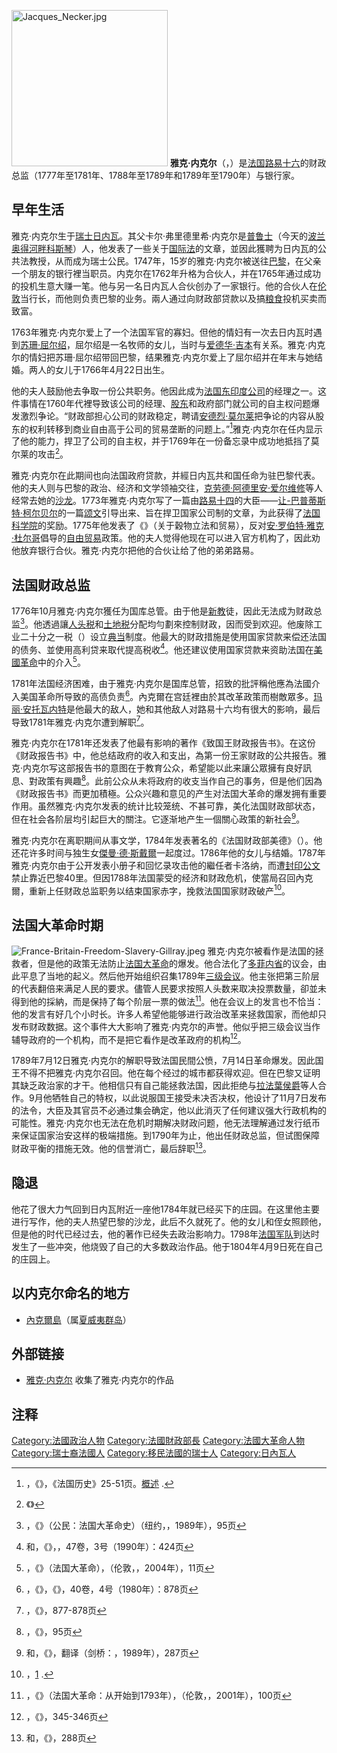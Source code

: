 {{noteTA
|1=zh:內克爾;zh-cn:内克尔;zh-tw:尼克;
|2=zh-cn:雅克;zh-tw:賈克;
|3=zh-cn:让;zh-tw:尚;
|4=zh-cn:吉本;zh-tw:吉朋;
|5=zh-cn:安托瓦内特;zh-tw:安東妮;
|6=zh-cn:柯尔贝尔;zh-tw:柯爾貝;
}}
[[File:Jacques_Necker.jpg|250px]]
'''雅克·内克尔'''（{{lang-fr|'''Jacques Necker'''}}，{{bd|1732年|9月30日|1804年|4月9日|catIdx=Necker}}）是[[法国|法国]][[路易十六|路易十六]]的财政总监（1777年至1781年、1788年至1789年和1789年至1790年）与银行家。

== 早年生活 ==
雅克·内克尔生于[[瑞士|瑞士]][[日内瓦|日内瓦]]。其父卡尔·弗里德里希·内克尔是[[普鲁士|普鲁士]]（今天的[[波兰|波兰]][[奥得河畔科斯琴|奥得河畔科斯琴]]）人，他发表了一些关于[[国际法|国际法]]的文章，並因此獲聘为日内瓦的公共法教授，从而成为瑞士公民。1747年，15岁的雅克·内克尔被送往[[巴黎|巴黎]]，在父亲一个朋友的银行裡当职员。内克尔在1762年升格为合伙人，并在1765年通过成功的投机生意大赚一笔。他与另一名日内瓦人合伙创办了一家银行。他的合伙人在[[伦敦|伦敦]]当行长，而他则负责巴黎的业务。兩人通过向财政部贷款以及搞[[粮食|粮食]]投机买卖而致富。

1763年雅克·内克尔爱上了一个法国军官的寡妇。但他的情妇有一次去日内瓦时遇到[[苏珊·屈尔绍|苏珊·屈尔绍]]，屈尔绍是一名牧师的女儿，当时与[[爱德华·吉本|爱德华·吉本]]有关系。雅克·内克尔的情妇把苏珊·屈尔绍带回巴黎，结果雅克·内克尔爱上了屈尔绍并在年末与她结婚。两人的女儿于1766年4月22日出生。

他的夫人鼓励他去争取一份公共职务。他因此成为[[法国东印度公司|法国东印度公司]]的经理之一。这件事情在1760年代裡导致该公司的经理、[[股东|股东]]和政府部门就公司的自主权问题爆发激烈争论。“财政部担心公司的财政稳定，聘请[[安德烈·莫尔莱|安德烈·莫尔莱]]把争论的内容从股东的权利转移到商业自由高于公司的贸易垄断的问题上。”<ref>{{lang|en|Kenneth Margerison}}，《{{lang|en|The Shareholders’ Revolt at the Compagnie des Indes: Commerce and Political Culture in Old Regime France}}》，《法国历史》25-51页。[http://fh.oxfordjournals.org/cgi/content/abstract/20/1/25 概述] {{Wayback|url=http://fh.oxfordjournals.org/cgi/content/abstract/20/1/25 |date=20090322041204 }}.</ref>雅克·内克尔在任内显示了他的能力，捍卫了公司的自主权，并于1769年在一份备忘录中成功地抵挡了莫尔莱的攻击<ref>《{{lang|fr|Réponse au Mémoire de M. l'Abbé Morellet, sur la Compagnie des Indes}}》</ref>。

雅克·内克尔在此期间也向法国政府贷款，并經日内瓦共和国任命为驻巴黎代表。他的夫人则与巴黎的政治、经济和文学领袖交往，[[克劳德·阿德里安·爱尔维修|克劳德·阿德里安·爱尔维修]]等人经常去她的[[沙龙|沙龙]]。1773年雅克·内克尔写了一篇由[[路易十四|路易十四]]的大臣——[[让-巴普蒂斯特·柯尔贝尔|让-巴普蒂斯特·柯尔贝尔]]的一篇[[颂文|颂文]]引导出来、旨在捍卫国家公司制的文章，为此获得了[[法国科学院|法国科学院]]的奖励。1775年他发表了《{{lang|fr|Essai sur la législation et le commerce des grains}}》（关于穀物立法和贸易），反对[[安·罗伯特·雅克·杜尔哥|安·罗伯特·雅克·杜尔哥]]倡导的[[自由贸易|自由贸易]]政策。他的夫人觉得他现在可以进入官方机构了，因此劝他放弃银行合伙。雅克·内克尔把他的合伙让给了他的弟弟路易。

== 法国财政总监 ==
1776年10月雅克·内克尔獲任为国库总管。由于他是[[新教|新教]]徒，因此无法成为财政总监<ref>{{lang|en|Simon Schama}}，《{{lang|en|Citizens: A Chronicle of the French Revolution}}》（公民：法国大革命史）（纽约，{{lang|en|Random House}}，1989年），95页</ref>。他透過讓[[人头税|人头税]]和[[土地税|土地税]]分配均勻劃來控制财政，因而受到欢迎。他废除工业二十分之一税（{{lang|fr|vingtième d'industrie}}）设立[[典当|典当]]制度。他最大的财政措施是使用国家贷款来偿还法国的债务、並使用高利贷来取代提高税收<ref>{{lang|en|Donald F. Swanson}}和{{lang|en|Andrew P. Trout}}，《{{lang|en|Alexander Hamilton, 'the Celebrated Mr. Neckar,’ and Public Credit}}》，{{lang|en|The William and Mary Quarterly}}，47卷，3号（1990年）：424页</ref>。他还建议使用国家贷款来资助法国在[[美國革命|美國革命]]中的介入<ref>{{lang|en|Nicola Barber}}，《{{lang|en|The French Revolution}}》（法国大革命），（伦敦，{{lang|en|Hodder Wayland}}，2004年），11页</ref>。

1781年法国经济困难，由于雅克·内克尔是国库总管，招致的批評稱他應為法國介入美国革命所导致的高债负责<ref>{{lang|en|George Taylor}}，《{{lang|en|review of Jacques Necker: Reform Statesman of the Ancien Regime by Robert D. Harris}}》，《{{lang|en|Journal of Economic History}}》，40卷，4号（1980年）：878页</ref>。內克爾在宫廷裡由於其改革政策而樹敵眾多。[[玛丽·安托瓦内特|玛丽·安托瓦内特]]是他最大的敌人，她和其他敌人对路易十六均有很大的影响，最后导致1781年雅克·内克尔遭到解职<ref>{{lang|en|Taylor}}，《{{lang|en|Jacques Necker: Reform}}》，877-878页</ref>。

雅克·内克尔在1781年还发表了他最有影响的著作《致国王财政报告书》。在这份《财政报告书》中，他总结政府的收入和支出，為第一份王家财政的公共报告。雅克·内克尔写这部报告书的意图在于教育公众，希望能以此来讓公眾擁有良好訊息、對政策有興趣<ref>{{lang|en|Schama}}，《{{lang|en|Citizens}}》，95页</ref>。此前公众从未将政府的收支当作自己的事务，但是他们因為《财政报告书》而更加積極。公众兴趣和意见的产生对法国大革命的爆发拥有重要作用。虽然雅克·内克尔发表的统计比较笼统、不甚可靠，美化法国财政部状态，但在社会各阶层均引起巨大的關注。它逐渐地产生一個關心政策的新社会<ref>{{lang|fr|Francois Furet}}和{{lang|fr|Mona Ozuof}}，《{{lang|en|A Critical Dictionary of the French Revolution}}》，{{lang|en|Arthur Goldhammer}}翻译（剑桥：{{lang|en|Belknap Press}}，1989年），287页</ref>。

雅克·内克尔在离职期间从事文学，1784年发表著名的《法国财政部美德》（{{lang|fr|Traité de l'administration des finances de la France}}）。他还花许多时间与独生女[[傑曼·德·斯戴爾|傑曼·德·斯戴爾]]一起度过。1786年他的女儿与{{Link-fr|瑞典駐法國大使館|Ambassade de Suède en France|瑞典駐法國大使}}结婚。1787年雅克·内克尔由于公开发表小册子和回忆录攻击他的繼任者卡洛纳，而遭[[封印公文|封印公文]]禁止靠近巴黎40里。但因1788年法国蒙受的经济和财政危机，使當局召回內克爾，重新上任财政总监职务以结束国家赤字，挽救法国国家财政破产<ref>{{lang|fr|Jacques Necker}}，[http://www.english.upenn.edu/Projects/knarf/People/necker.html] {{Wayback|url=http://www.english.upenn.edu/Projects/knarf/People/necker.html |date=20110927004647 }}.</ref>。

== 法国大革命时期 ==
[[File:France-Britain-Freedom-Slavery-Gillray.jpeg|thumb]]
雅克·内克尔被看作是法国的拯救者，但是他的政策无法防止[[法国大革命|法国大革命]]的爆发。他合法化了[[多菲内省|多菲内省]]的议会，由此平息了当地的起义。然后他开始组织召集1789年[[三级会议|三级会议]]。他主张把第三阶层的代表翻倍来满足人民的要求。儘管人民要求按照人头数来取决投票数量，卻並未得到他的採納，而是保持了每个阶层一票的做法<ref>{{lang|fr|Georges Lefebvre}}，《{{lang|en|The French Revolution: From its Origins to 1793}}》（法国大革命：从开始到1793年），（伦敦，{{lang|en|Routledge Classics}}，2001年），100页</ref>。他在会议上的发言也不恰当：他的发言有好几个小时长。许多人希望他能够进行政治改革来拯救国家，而他却只发布财政数据。这个事件大大影响了雅克·内克尔的声誉。他似乎把三级会议当作辅导政府的一个机构，而不是把它看作是改革政府的机构<ref>{{lang|en|Schama}}，《{{lang|en|Citizens}}》，345-346页</ref>。

1789年7月12日雅克·内克尔的解职导致法国民間公愤，7月14日革命爆发。因此国王不得不把雅克·内克尔召回。他在每个经过的城市都获得欢迎。但在巴黎又证明其缺乏政治家的才干。他相信只有自己能拯救法国，因此拒绝与[[拉法葉侯爵|拉法葉侯爵]]等人合作。9月他牺牲自己的特权，以此说服国王接受未决否决权，他设计了11月7日发布的法令，大臣及其官员不必通过集会确定，他以此消灭了任何建议强大行政机构的可能性。雅克·内克尔也无法在危机时期解决财政问题，他无法理解通过发行纸币来保证国家治安这样的极端措施。到1790年为止，他出任财政总监，但试图保障财政平衡的措施无效。他的信誉消亡，最后辞职<ref>{{lang|fr|Furet}}和{{lang|fr|Ozuof}}，《{{lang|en|A Critical Dictionary}}》，288页</ref>。

== 隐退 ==
他花了很大力气回到日内瓦附近一座他1784年就已经买下的庄园。在这里他主要进行写作，他的夫人热望巴黎的沙龙，此后不久就死了。他的女儿和侄女照顾他，但是他的时代已经过去，他的著作已经失去政治影响力。1798年[[法国军队|法国军队]]到达时发生了一些冲突，他烧毁了自己的大多数政治作品。他于1804年4月9日死在自己的庄园上。

== 以内克尔命名的地方 ==
* [[內克爾島|內克爾島]]（属[[夏威夷群岛|夏威夷群岛]]）

== 外部链接 ==
{{commonscat|Jacques Necker}}
* [https://web.archive.org/web/20060719040156/http://cepa.newschool.edu/het/profiles/necker.htm 雅克·内克尔] 收集了雅克·内克尔的作品

== 注释 ==
{{reflist}}

{{模板:法国大革命}}
{{Authority control}}
{{DEFAULTSORT:Necker}}
[[Category:法國政治人物|Category:法國政治人物]]
[[Category:法國財政部長|Category:法國財政部長]]
[[Category:法國大革命人物|Category:法國大革命人物]]
[[Category:瑞士裔法國人|Category:瑞士裔法國人]]
[[Category:移民法國的瑞士人|Category:移民法國的瑞士人]]
[[Category:日內瓦人|Category:日內瓦人]]